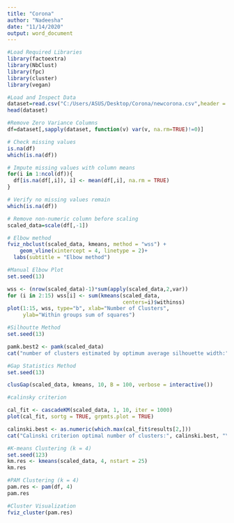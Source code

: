 ---
title: "Corona"
author: "Nadeesha"
date: "11/14/2020"
output: word_document
---

```{r message=FALSE, warning=FALSE}
#Load Required Libraries
library(factoextra)
library(NbClust)
library(fpc)
library(cluster)
library(vegan)
```

```{r}
#Load and Inspect Data
dataset=read.csv("C:/Users/ASUS/Desktop/Corona/newcorona.csv",header = TRUE)
head(dataset)
```
```{r}
#Remove Zero Variance Columns
df=dataset[,sapply(dataset, function(v) var(v, na.rm=TRUE)!=0)]
```

```{r}
# Check missing values
is.na(df)
which(is.na(df))
```


```{r}
# Impute missing values with column means
for(i in 1:ncol(df)){
  df[is.na(df[,i]), i] <- mean(df[,i], na.rm = TRUE)
}
```

```{r}
# Verify no missing values remain
which(is.na(df))
```



```{r}
# Remove non-numeric column before scaling
scaled_data=scale(df[,-1])
```



```{r}
# Elbow method
fviz_nbclust(scaled_data, kmeans, method = "wss") +
    geom_vline(xintercept = 4, linetype = 2)+
  labs(subtitle = "Elbow method")
```

```{r}
#Manual Elbow Plot
set.seed(13)

wss <- (nrow(scaled_data)-1)*sum(apply(scaled_data,2,var))
for (i in 2:15) wss[i] <- sum(kmeans(scaled_data,
                                     centers=i)$withinss)
plot(1:15, wss, type="b", xlab="Number of Clusters",
     ylab="Within groups sum of squares")
```


```{r}
#Silhoutte Method
set.seed(13)

pamk.best2 <- pamk(scaled_data)
cat("number of clusters estimated by optimum average silhouette width:", pamk.best2$nc, "\n")
```

```{r}
#Gap Statistics Method
set.seed(13)

clusGap(scaled_data, kmeans, 10, B = 100, verbose = interactive())
```

```{r}
#calinsky criterion

cal_fit <- cascadeKM(scaled_data, 1, 10, iter = 1000)
plot(cal_fit, sortg = TRUE, grpmts.plot = TRUE)

calinski.best <- as.numeric(which.max(cal_fit$results[2,]))
cat("Calinski criterion optimal number of clusters:", calinski.best, "\n")
```

```{r}
#K-means Clustering (k = 4)
set.seed(123)
km.res <- kmeans(scaled_data, 4, nstart = 25)
km.res
```

```{r}
#PAM Clustering (k = 4)
pam.res <- pam(df, 4)
pam.res
```

```{r}
#Cluster Visualization
fviz_cluster(pam.res)
```




